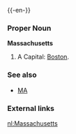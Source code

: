 {{wikipedia}}
{{-en-}}

===Proper Noun===
'''Massachusetts'''
#A {{USstate}}  Capital:  [[Boston]].
===See also===
*[[MA]]
===External links===
{{pedialite}}

[[nl:Massachusetts]]
